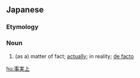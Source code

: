 ==Japanese==
{{ja-kanjitab|じ|じつ|じょう|yomi=on}}

===Etymology===
{{suffix|事実|上|lang=ja|sort=しじつじょう'}}

===Noun===
{{ja-noun|じじつじょう}}

# (as a) matter of fact; [[actually]]; in reality; [[de facto]]

[[hu:事実上]]